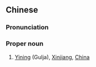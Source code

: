 ==Chinese==
{{zh-forms|s=伊宁}}

===Pronunciation===
{{zh-pron
|m=Yīníng
|c=ji1 ning4
|cat=propn
}}

===Proper noun===
{{zh-proper noun}}

# [[Yining]] (Gulja), [[Xinjiang]], [[China]]

{{zh-cat|Cities}}